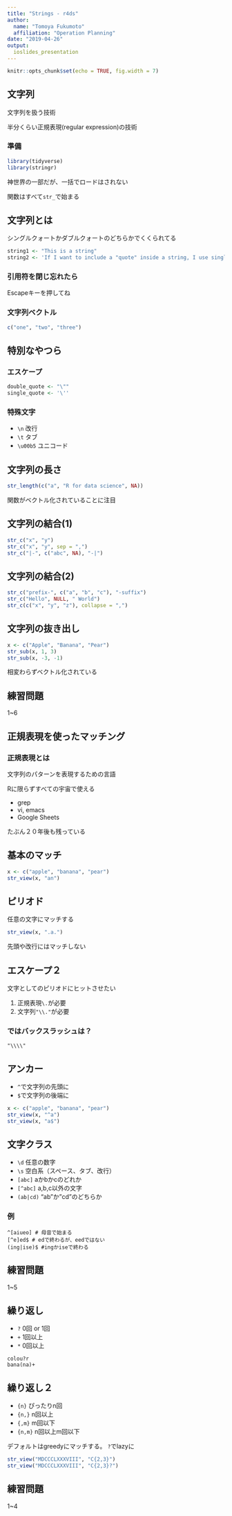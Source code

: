 ```yaml
---
title: "Strings - r4ds"
author: 
  name: "Tomoya Fukumoto"
  affiliation: "Operation Planning"
date: "2019-04-26"
output: 
  ioslides_presentation
---
```


```r
knitr::opts_chunk$set(echo = TRUE, fig.width = 7)
```

<style>
.column-left{
  float: left;
  width: 47.5%;
  text-align: left;
}
.column-right{
  float: right;
  width: 47.5%;
  text-align: left;
}
</style>


## 文字列
文字列を扱う技術

半分くらい正規表現(regular expression)の技術

### 準備
```r
library(tidyverse)
library(stringr)
```

神世界の一部だが、一括でロードはされない

関数はすべて`str_`で始まる

## 文字列とは
シングルクォートかダブルクォートのどちらかでくくられてる

```r
string1 <- "This is a string"
string2 <- 'If I want to include a "quote" inside a string, I use single quotes'
```

### 引用符を閉じ忘れたら
Escapeキーを押してね

### 文字列ベクトル
```r
c("one", "two", "three")
```

## 特別なやつら
### エスケープ
```r
double_quote <- "\""
single_quote <- '\''
```

### 特殊文字
- `\n` 改行
- `\t` タブ
- `\u00b5` ユニコード

## 文字列の長さ
```r
str_length(c("a", "R for data science", NA))
```

関数がベクトル化されていることに注目

## 文字列の結合(1)
```r
str_c("x", "y")
str_c("x", "y", sep = ",")
str_c("|-", c("abc", NA), "-|")
```

## 文字列の結合(2)
```r
str_c("prefix-", c("a", "b", "c"), "-suffix")
str_c("Hello", NULL, " World")
str_c(c("x", "y", "z"), collapse = ",")
```

## 文字列の抜き出し
```r
x <- c("Apple", "Banana", "Pear")
str_sub(x, 1, 3)
str_sub(x, -3, -1)
```

相変わらずベクトル化されている

## 練習問題
1~6

## 正規表現を使ったマッチング
### 正規表現とは
文字列のパターンを表現するための言語

Rに限らずすべての宇宙で使える

- grep
- vi, emacs
- Google Sheets

たぶん２０年後も残っている

## 基本のマッチ
```r
x <- c("apple", "banana", "pear")
str_view(x, "an")
```

## ピリオド
任意の文字にマッチする 
```r
str_view(x, ".a.")
```

先頭や改行にはマッチしない

## エスケープ２
文字としてのピリオドにヒットさせたい

1. 正規表現`\.`が必要
2. 文字列`"\\."`が必要 

### ではバックスラッシュは？
`"\\\\"`

## アンカー
- `^`で文字列の先頭に
- `$`で文字列の後端に

```r
x <- c("apple", "banana", "pear")
str_view(x, "^a")
str_view(x, "a$")
```

## 文字クラス
- `\d` 任意の数字
- `\s` 空白系（スペース、タブ、改行）
- `[abc]` aかbかcのどれか
- `[^abc]` a,b,c以外の文字
- `(ab|cd)` "ab"か"cd"のどちらか

### 例
```
^[aiueo] # 母音で始まる
[^e]ed$ # edで終わるが、eedではない
(ing|ise)$ #ingかiseで終わる
```

## 練習問題
1~5

## 繰り返し
- `?` 0回 or 1回
- `+` 1回以上
- `*` 0回以上

```
colou?r
bana(na)+
```

## 繰り返し２
- `{n}` ぴったりn回
- `{n,}` n回以上
- `{,m}` m回以下
- `{n,m}` n回以上m回以下

デフォルトはgreedyにマッチする。
`?`でlazyに

```r
str_view("MDCCCLXXXVIII", "C{2,3}")
str_view("MDCCCLXXXVIII", "C{2,3}?")
```

## 練習問題
1~4
